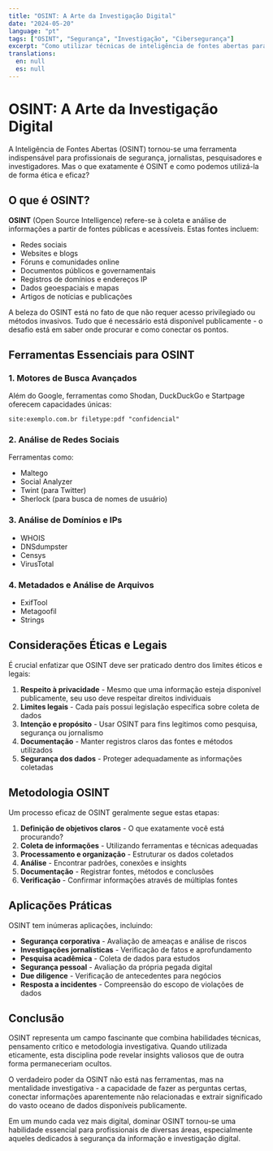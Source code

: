 ```yaml
---
title: "OSINT: A Arte da Investigação Digital"
date: "2024-05-20"
language: "pt"
tags: ["OSINT", "Segurança", "Investigação", "Cibersegurança"]
excerpt: "Como utilizar técnicas de inteligência de fontes abertas para investigações éticas e legais."
translations:
  en: null
  es: null
---
```


# OSINT: A Arte da Investigação Digital

A Inteligência de Fontes Abertas (OSINT) tornou-se uma ferramenta indispensável para profissionais de segurança, jornalistas, pesquisadores e investigadores. Mas o que exatamente é OSINT e como podemos utilizá-la de forma ética e eficaz?

## O que é OSINT?

**OSINT** (Open Source Intelligence) refere-se à coleta e análise de informações a partir de fontes públicas e acessíveis. Estas fontes incluem:

- Redes sociais
- Websites e blogs
- Fóruns e comunidades online
- Documentos públicos e governamentais
- Registros de domínios e endereços IP
- Dados geoespaciais e mapas
- Artigos de notícias e publicações

A beleza do OSINT está no fato de que não requer acesso privilegiado ou métodos invasivos. Tudo que é necessário está disponível publicamente - o desafio está em saber onde procurar e como conectar os pontos.

## Ferramentas Essenciais para OSINT

### 1. Motores de Busca Avançados
Além do Google, ferramentas como Shodan, DuckDuckGo e Startpage oferecem capacidades únicas:

```
site:exemplo.com.br filetype:pdf "confidencial"
```

### 2. Análise de Redes Sociais
Ferramentas como:
- Maltego
- Social Analyzer
- Twint (para Twitter)
- Sherlock (para busca de nomes de usuário)

### 3. Análise de Domínios e IPs
- WHOIS
- DNSdumpster
- Censys
- VirusTotal

### 4. Metadados e Análise de Arquivos
- ExifTool
- Metagoofil
- Strings

## Considerações Éticas e Legais

É crucial enfatizar que OSINT deve ser praticado dentro dos limites éticos e legais:

1. **Respeito à privacidade** - Mesmo que uma informação esteja disponível publicamente, seu uso deve respeitar direitos individuais
2. **Limites legais** - Cada país possui legislação específica sobre coleta de dados
3. **Intenção e propósito** - Usar OSINT para fins legítimos como pesquisa, segurança ou jornalismo
4. **Documentação** - Manter registros claros das fontes e métodos utilizados
5. **Segurança dos dados** - Proteger adequadamente as informações coletadas

## Metodologia OSINT

Um processo eficaz de OSINT geralmente segue estas etapas:

1. **Definição de objetivos claros** - O que exatamente você está procurando?
2. **Coleta de informações** - Utilizando ferramentas e técnicas adequadas
3. **Processamento e organização** - Estruturar os dados coletados
4. **Análise** - Encontrar padrões, conexões e insights
5. **Documentação** - Registrar fontes, métodos e conclusões
6. **Verificação** - Confirmar informações através de múltiplas fontes

## Aplicações Práticas

OSINT tem inúmeras aplicações, incluindo:

- **Segurança corporativa** - Avaliação de ameaças e análise de riscos
- **Investigações jornalísticas** - Verificação de fatos e aprofundamento
- **Pesquisa acadêmica** - Coleta de dados para estudos
- **Segurança pessoal** - Avaliação da própria pegada digital
- **Due diligence** - Verificação de antecedentes para negócios
- **Resposta a incidentes** - Compreensão do escopo de violações de dados

## Conclusão

OSINT representa um campo fascinante que combina habilidades técnicas, pensamento crítico e metodologia investigativa. Quando utilizada eticamente, esta disciplina pode revelar insights valiosos que de outra forma permaneceriam ocultos.

O verdadeiro poder da OSINT não está nas ferramentas, mas na mentalidade investigativa - a capacidade de fazer as perguntas certas, conectar informações aparentemente não relacionadas e extrair significado do vasto oceano de dados disponíveis publicamente.

Em um mundo cada vez mais digital, dominar OSINT tornou-se uma habilidade essencial para profissionais de diversas áreas, especialmente aqueles dedicados à segurança da informação e investigação digital.